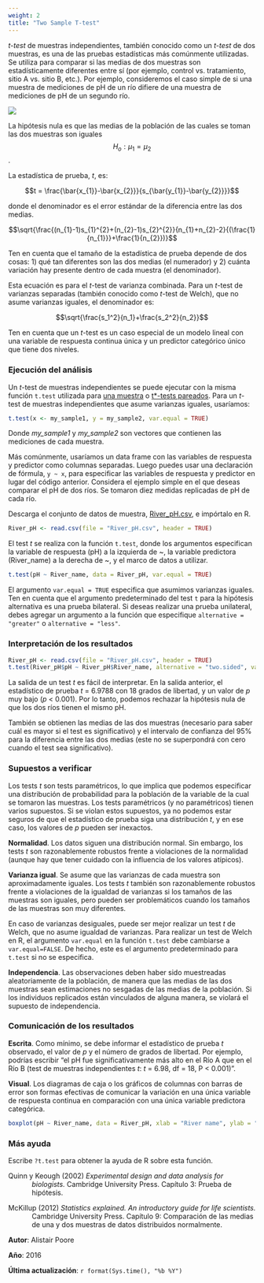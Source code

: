 ```yaml
---
weight: 2
title: "Two Sample T-test"
---
```


*t-test* de muestras independientes, también conocido como un *t-test* de dos muestras, es una de las pruebas estadísticas más comúnmente utilizadas. Se utiliza para comparar si las medias de dos muestras son estadísticamente diferentes entre sí (por ejemplo, control vs. tratamiento, sitio A vs. sitio B, etc.). Por ejemplo, consideremos el caso simple de si una muestra de mediciones de pH de un río difiere de una muestra de mediciones de pH de un segundo río.

![](Independent_samples_t_test_image.jpg)

La hipótesis nula es que las medias de la población de las cuales se toman las dos muestras son iguales $$H_o: \mu_1=\mu_2$$.

La estadística de prueba, *t*, es:

$$t = \frac{\bar{x_{1}}-\bar{x_{2}}}{s_{\bar{y_{1}}-\bar{y_{2}}}}$$

donde el denominador es el error estándar de la diferencia entre las dos medias.

$$\sqrt{\frac{(n_{1}-1)s_{1}^{2}+(n_{2}-1)s_{2}^{2}}{n_{1}+n_{2}-2}{(\frac{1}{n_{1}}}+\frac{1}{n_{2}})}$$

Ten en cuenta que el tamaño de la estadística de prueba depende de dos cosas: 1) qué tan diferentes son las dos medias (el numerador) y 2) cuánta variación hay presente dentro de cada muestra (el denominador).

Esta ecuación es para el *t*-test de varianza combinada. Para un *t*-test de varianzas separadas (también conocido como *t*-test de Welch), que no asume varianzas iguales, el denominador es:

$$\sqrt{\frac{s_1^2}{n_1}+\frac{s_2^2}{n_2}}$$ 


Ten en cuenta que un *t*-test es un caso especial de un modelo lineal con una variable de respuesta continua única y un predictor categórico único que tiene dos niveles.
  

### Ejecución del análisis
 
Un *t*-test de muestras independientes se puede ejecutar con la misma función `t.test` utilizada para [una muestra](/statistics/t-tests/one-sample-t-test/) o [t*-tests pareados](/statistics/t-tests/paired-t-test/). Para un *t*-test de muestras independientes que asume varianzas iguales, usaríamos:



```r
t.test(x <- my_sample1, y = my_sample2, var.equal = TRUE)
```

Donde *my_sample1* y *my_sample2* son vectores que contienen las mediciones de cada muestra.

Más comúnmente, usaríamos un data frame con las variables de respuesta y predictor como columnas separadas. Luego puedes usar una declaración de fórmula, `y ~ x`, para especificar las variables de respuesta y predictor en lugar del código anterior. Considera el ejemplo simple en el que deseas comparar el pH de dos ríos. Se tomaron diez medidas replicadas de pH de cada río.

Descarga el conjunto de datos de muestra, [River_pH.csv](/datasets/River_pH.csv), e impórtalo en R.

```r
River_pH <- read.csv(file = "River_pH.csv", header = TRUE)
```


El test *t* se realiza con la función `t.test`, donde los argumentos especifican la variable de respuesta (pH) a la izquierda de ~, la variable predictora (River_name) a la derecha de ~, y el marco de datos a utilizar.


```r
t.test(pH ~ River_name, data = River_pH, var.equal = TRUE)
```

El argumento `var.equal = TRUE` especifica que asumimos varianzas iguales. Ten en cuenta que el argumento predeterminado del test `t` para la hipótesis alternativa es una prueba bilateral. Si deseas realizar una prueba unilateral, debes agregar un argumento a la función que especifique `alternative = "greater"` o `alternative = "less"`.

### Interpretación de los resultados

 
```r
River_pH <- read.csv(file = "River_pH.csv", header = TRUE)
t.test(River_pH$pH ~ River_pH$River_name, alternative = "two.sided", var.equal = TRUE)
```

La salida de un test *t* es fácil de interpretar. En la salida anterior, el estadístico de prueba *t* = 6.9788 con 18 grados de libertad, y un valor de *p* muy bajo (*p* < 0.001). Por lo tanto, podemos rechazar la hipótesis nula de que los dos ríos tienen el mismo pH.

También se obtienen las medias de las dos muestras (necesario para saber cuál es mayor si el test es significativo) y el intervalo de confianza del 95% para la diferencia entre las dos medias (este no se superpondrá con cero cuando el test sea significativo).

### Supuestos a verificar

Los tests *t* son tests paramétricos, lo que implica que podemos especificar una distribución de probabilidad para la población de la variable de la cual se tomaron las muestras. Los tests paramétricos (y no paramétricos) tienen varios supuestos. Si se violan estos supuestos, ya no podemos estar seguros de que el estadístico de prueba siga una distribución *t*, y en ese caso, los valores de *p* pueden ser inexactos.

**Normalidad**. Los datos siguen una distribución normal. Sin embargo, los tests *t* son razonablemente robustos frente a violaciones de la normalidad (aunque hay que tener cuidado con la influencia de los valores atípicos).

**Varianza igual**. Se asume que las varianzas de cada muestra son aproximadamente iguales. Los tests *t* también son razonablemente robustos frente a violaciones de la igualdad de varianzas si los tamaños de las muestras son iguales, pero pueden ser problemáticos cuando los tamaños de las muestras son muy diferentes.

En caso de varianzas desiguales, puede ser mejor realizar un test *t* de Welch, que no asume igualdad de varianzas. Para realizar un test de Welch en R, el argumento `var.equal` en la función `t.test` debe cambiarse a `var.equal=FALSE`. De hecho, este es el argumento predeterminado para `t.test` si no se especifica.

**Independencia**. Las observaciones deben haber sido muestreadas aleatoriamente de la población, de manera que las medias de las dos muestras sean estimaciones no sesgadas de las medias de la población. Si los individuos replicados están vinculados de alguna manera, se violará el supuesto de independencia.

### Comunicación de los resultados

**Escrita**. Como mínimo, se debe informar el estadístico de prueba *t* observado, el valor de *p* y el número de grados de libertad. Por ejemplo, podrías escribir "el pH fue significativamente más alto en el Río A que en el Río B (test de muestras independientes *t*: *t* = 6.98, df = 18, P < 0.001)".

**Visual**. Los diagramas de caja o los gráficos de columnas con barras de error son formas efectivas de comunicar la variación en una única variable de respuesta continua en comparación con una única variable predictora categórica.


```r
boxplot(pH ~ River_name, data = River_pH, xlab = "River name", ylab = "pH")
```
  

### Más ayuda

Escribe `?t.test` para obtener la ayuda de R sobre esta función.

<p style="margin-left:.5in;text-indent:-.5in">Quinn y Keough (2002) *Experimental design and data analysis for biologists.* Cambridge University Press. Capítulo 3: Prueba de hipótesis.</p>

<p style="margin-left:.5in;text-indent:-.5in">McKillup (2012) *Statistics explained. An introductory guide for life scientists.* Cambridge University Press. Capítulo 9: Comparación de las medias de una y dos muestras de datos distribuidos normalmente.</p>

**Autor**: Alistair Poore

**Año**: 2016

**Última actualización**: `r format(Sys.time(), "%b %Y")`